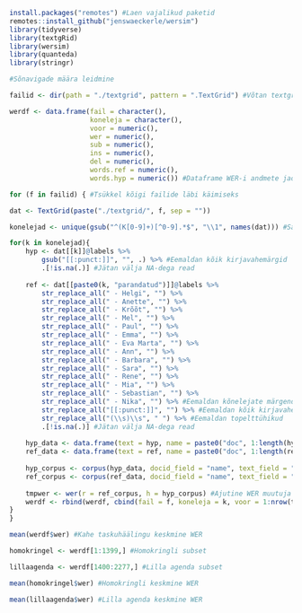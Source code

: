
```r
install.packages("remotes") #Laen vajalikud paketid
remotes::install_github("jenswaeckerle/wersim")
library(tidyverse)
library(textgRid)
library(wersim)
library(quanteda)
library(stringr)
```


```r
#Sõnavigade määra leidmine

failid <- dir(path = "./textgrid", pattern = ".TextGrid") #Võtan textgrid failid

werdf <- data.frame(fail = character(), 
                    koneleja = character(), 
                    voor = numeric(), 
                    wer = numeric(), 
                    sub = numeric(), 
                    ins = numeric(), 
                    del = numeric(),
                    words.ref = numeric(),
                    words.hyp = numeric()) #Dataframe WER-i andmete jaoks

for (f in failid) { #Tsükkel kõigi failide läbi käimiseks

dat <- TextGrid(paste("./textgrid/", f, sep = ""))

konelejad <- unique(gsub("^(K[0-9]+)[^0-9].*$", "\\1", names(dat))) #Salvestan kõnelejad

for(k in konelejad){
    hyp <- dat[[k]]@labels %>% 
        gsub("[[:punct:]]", "", .) %>% #Eemaldan kõik kirjavahemärgid
        .[!is.na(.)] #Jätan välja NA-dega read
    
    ref <- dat[[paste0(k, "parandatud")]]@labels %>%
        str_replace_all(" - Helgi", "") %>% 
        str_replace_all(" - Anette", "") %>% 
        str_replace_all(" - Krõõt", "") %>% 
        str_replace_all(" - Mel", "") %>% 
        str_replace_all(" - Paul", "") %>% 
        str_replace_all(" - Emma", "") %>% 
        str_replace_all(" - Eva Marta", "") %>% 
        str_replace_all(" - Ann", "") %>% 
        str_replace_all(" - Barbara", "") %>% 
        str_replace_all(" - Sara", "") %>% 
        str_replace_all(" - Rene", "") %>% 
        str_replace_all(" - Mia", "") %>% 
        str_replace_all(" - Sebastian", "") %>% 
        str_replace_all(" - Nika", "") %>% #Eemaldan kõnelejate märgendid
        str_replace_all("[[:punct:]]", "") %>% #Eemaldan kõik kirjavahemärgid
        str_replace_all("(\\s)\\s", " ") %>% #Eemaldan topelttühikud
        .[!is.na(.)] #Jätan välja NA-dega read
    
    hyp_data <- data.frame(text = hyp, name = paste0("doc", 1:length(hyp)))
    ref_data <- data.frame(text = ref, name = paste0("doc", 1:length(ref)))
    
    hyp_corpus <- corpus(hyp_data, docid_field = "name", text_field = "text") #Oletuslik korpus
    ref_corpus <- corpus(ref_data, docid_field = "name", text_field = "text") #Referentskorpus
    
    tmpwer <- wer(r = ref_corpus, h = hyp_corpus) #Ajutine WER muutuja
    werdf <- rbind(werdf, cbind(fail = f, koneleja = k, voor = 1:nrow(tmpwer), tmpwer)) #Lisan andmed WER-i dataframe'i
}
}

mean(werdf$wer) #Kahe taskuhäälingu keskmine WER

homokringel <- werdf[1:1399,] #Homokringli subset

lillaagenda <- werdf[1400:2277,] #Lilla agenda subset

mean(homokringel$wer) #Homokringli keskmine WER

mean(lillaagenda$wer) #Lilla agenda keskmine WER
```




